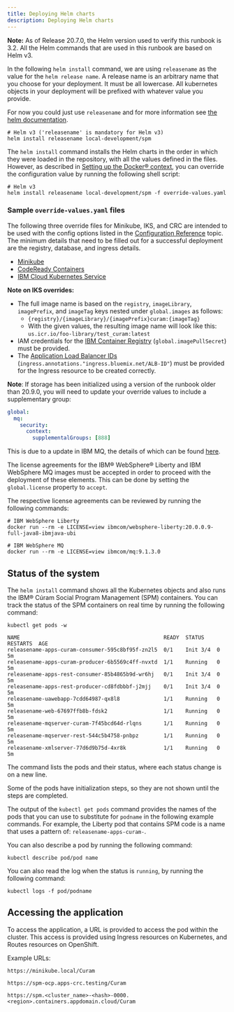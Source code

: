 ```yaml
---
title: Deploying Helm charts
description: Deploying Helm charts
---
```


<InlineNotification>

**Note:** As of Release 20.7.0, the Helm version used to verify this runbook is 3.2. All the Helm commands that are used in this runbook are based on Helm v3.

</InlineNotification>

In the following `helm install` command, we are using `releasename` as the value for the `helm release name`. A release name is an arbitrary name that you choose for your
deployment. It must be all lowercase. All kubernetes objects in your deployment will be prefixed with whatever value you provide.

For now you could just use `releasename` and for more information see [the helm documentation](https://helm.sh/docs/intro/using_helm/).

```shell
# Helm v3 ('releasename' is mandatory for Helm v3)
helm install releasename local-development/spm
```

The `helm install` command installs the Helm charts in the order in which they were loaded in the repository, with all the values defined in the files.
However, as described in [Setting up the Docker® context](/build-images/setup_docker_context), you can override the configuration value by running the following shell script:

```shell
# Helm v3
helm install releasename local-development/spm -f override-values.yaml
```

### Sample `override-values.yaml` files

The following three override files for Minikube, IKS, and CRC are intended to be used with the config options listed in the
[Configuration Reference](../config-reference) topic. The minimum details that need to be filled out for a successful deployment
are the registry, database, and ingress details.

* [Minikube](/resources/minikube-values.yaml)
* [CodeReady Containers](/resources/crc-values.yaml)
* [IBM Cloud Kubernetes Service](/resources/iks-values.yaml)

<InlineNotification>

**Note on IKS overrides:**

* The full image name is based on the `registry`, `imageLibrary`, `imagePrefix`, and `imageTag` keys nested under `global.images` as follows:
  * `{registry}/{imageLibrary}/{imagePrefix}curam:{imageTag}`
  * With the given values, the resulting image name will look like this: `us.icr.io/foo-library/test_curam:latest`
* IAM credentials for the [IBM Container Registry](https://cloud.ibm.com/docs/containers?topic=containers-registry) (`global.imagePullSecret`) must be provided.
* The [Application Load Balancer IDs](https://cloud.ibm.com/docs/containers?topic=containers-ingress_annotation#alb-id) (`ingress.annotations."ingress.bluemix.net/ALB-ID"`) must be provided for the Ingress resource to be created correctly.

</InlineNotification>

<InlineNotification>

**Note**: If storage has been initialized using a version of the runbook older than 20.9.0, you will need to update your
override values to include a supplementary group:

```yaml
global:
  mq:
    security:
      context:
        supplementalGroups: [888]
```

This is due to a update in IBM MQ, the details of which can be found [here](https://github.com/IBM/charts/blob/master/stable/ibm-mqadvanced-server-dev/RELEASENOTES.md).

</InlineNotification>

The license agreements for the IBM® WebSphere® Liberty and IBM WebSphere MQ images must be accepted in order to proceed with the deployment of these elements. This can be done by setting the `global.license` property to `accept`.

The respective license agreements can be reviewed by running the following commands:

```shell
# IBM WebSphere Liberty
docker run --rm -e LICENSE=view ibmcom/websphere-liberty:20.0.0.9-full-java8-ibmjava-ubi

# IBM WebSphere MQ
docker run --rm -e LICENSE=view ibmcom/mq:9.1.3.0
```

## Status of the system

The `helm install` command shows all the Kubernetes objects and also runs the IBM® Cúram Social Program Management (SPM) containers.
You can track the status of the SPM containers on real time by running the following command:

```shell
kubectl get pods -w

NAME                                              READY  STATUS    RESTARTS  AGE
releasename-apps-curam-consumer-595c8bf95f-zn2l5  0/1    Init 3/4  0         5m
releasename-apps-curam-producer-6b5569c4ff-nvxtd  1/1    Running   0         5m
releasename-apps-rest-consumer-85b4865b9d-wr6hj   0/1    Init 3/4  0         5m
releasename-apps-rest-producer-cd8fdbbbf-j2mjj    0/1    Init 3/4  0         5m
releasename-uawebapp-7cdd64987-qx8l8              1/1    Running   0         5m
releasename-web-67697ffb8b-fdsk2                  1/1    Running   0         5m
releasename-mqserver-curam-7f45bcd64d-rlqns       1/1    Running   0         5m
releasename-mqserver-rest-544c5b4758-pnbpz        1/1    Running   0         5m
releasename-xmlserver-77d6d9b75d-4xr8k            1/1    Running   0         5m

```

The command lists the pods and their status, where each status change is on a new line.

Some of the pods have initialization steps, so they are not shown until the steps are completed.

The output of the `kubectl get pods` command provides the names of the pods that you can use to substitute for `podname` in the following example commands.
For example, the Liberty pod that contains SPM code is a name that uses a pattern of: `releasename-apps-curam-`.

You can also describe a pod by running the following command:

```shell
kubectl describe pod/pod name
```

You can also read the log when the status is `running`, by running the following command:

```shell
kubectl logs -f pod/podname
```

## Accessing the application

To access the application, a URL is provided to access the pod within the cluster. This access is provided using Ingress resources on Kubernetes, and Routes resources on OpenShift.

Example URLs:

<Tabs>

<Tab label="Minikube">
<Row>
<Column>

```shell
https://minikube.local/Curam
```

</Column>
</Row>
</Tab>

<Tab label="CRC">
<Row>
<Column>

```shell
https://spm-ocp.apps-crc.testing/Curam
```

</Column>
</Row>
</Tab>

<Tab label="IKS">
<Row>
<Column>

```shell
https://spm.<cluster_name>-<hash>-0000.<region>.containers.appdomain.cloud/Curam
```

</Column>
</Row>
</Tab>

</Tabs>
